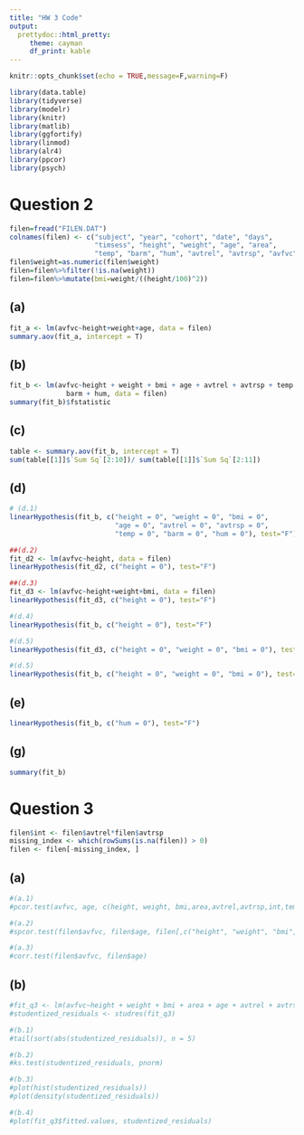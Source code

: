 ```yaml
---
title: "HW 3 Code"
output:
  prettydoc::html_pretty:
     theme: cayman
     df_print: kable
---
```


```r
knitr::opts_chunk$set(echo = TRUE,message=F,warning=F)
```


```r
library(data.table)
library(tidyverse)
library(modelr)
library(knitr)
library(matlib)
library(ggfortify)
library(linmod)
library(alr4)
library(ppcor)
library(psych)
```


# Question 2

```r
filen=fread("FILEN.DAT")
colnames(filen) <- c("subject", "year", "cohort", "date", "days", 
                     "timsess", "height", "weight", "age", "area",
                     "temp", "barm", "hum", "avtrel", "avtrsp", "avfvc")
filen$weight=as.numeric(filen$weight)
filen=filen%>%filter(!is.na(weight))
filen=filen%>%mutate(bmi=weight/((height/100)^2))
```


## (a)

```r
fit_a <- lm(avfvc~height+weight+age, data = filen)
summary.aov(fit_a, intercept = T)

```



## (b)

```r

fit_b <- lm(avfvc~height + weight + bmi + age + avtrel + avtrsp + temp + 
              barm + hum, data = filen)
summary(fit_b)$fstatistic

```


## (c)

```r
table <- summary.aov(fit_b, intercept = T)
sum(table[[1]]$`Sum Sq`[2:10])/ sum(table[[1]]$`Sum Sq`[2:11])
```




## (d)


```r
# (d.1)
linearHypothesis(fit_b, c("height = 0", "weight = 0", "bmi = 0",
                          "age = 0", "avtrel = 0", "avtrsp = 0",
                          "temp = 0", "barm = 0", "hum = 0"), test="F")
```


```r
##(d.2)
fit_d2 <- lm(avfvc~height, data = filen)
linearHypothesis(fit_d2, c("height = 0"), test="F")
```


```r
##(d.3)
fit_d3 <- lm(avfvc~height+weight+bmi, data = filen)
linearHypothesis(fit_d3, c("height = 0"), test="F")
```


```r
#(d.4)
linearHypothesis(fit_b, c("height = 0"), test="F")
```


```r
#(d.5)
linearHypothesis(fit_d3, c("height = 0", "weight = 0", "bmi = 0"), test="F")
```


```r
#(d.5)
linearHypothesis(fit_b, c("height = 0", "weight = 0", "bmi = 0"), test="F")
```


## (e)

```r
linearHypothesis(fit_b, c("hum = 0"), test="F")
```


## (g)

```r

summary(fit_b)

```


# Question 3

```r
filen$int <- filen$avtrel*filen$avtrsp
missing_index <- which(rowSums(is.na(filen)) > 0)
filen <- filen[-missing_index, ]
```


## (a)

```r
#(a.1)
#pcor.test(avfvc, age, c(height, weight, bmi,area,avtrel,avtrsp,int,temp,barm, hum),data=filen)
```


```r
#(a.2)
#spcor.test(filen$avfvc, filen$age, filen[,c("height", "weight", "bmi", "area", "avtrel", "avtrsp","int", "temp","barm", "hum")])
```


```r
#(a.3)
#corr.test(filen$avfvc, filen$age)
```


## (b)

```r
#fit_q3 <- lm(avfvc~height + weight + bmi + area + age + avtrel + avtrsp +int + temp + barm + hum, data = filen)
#studentized_residuals <- studres(fit_q3)
```


```r
#(b.1)
#tail(sort(abs(studentized_residuals)), n = 5)
```


```r
#(b.2)
#ks.test(studentized_residuals, pnorm)
```


```r
#(b.3)
#plot(hist(studentized_residuals))
#plot(density(studentized_residuals))
```


```r
#(b.4)
#plot(fit_q3$fitted.values, studentized_residuals)

```

